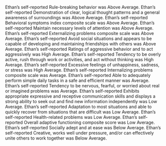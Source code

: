 Ethan's self-reported Rule-breaking behavior was Above Average.
Ethan's self-reported Demonstration of clear, logical thought patterns and a general awareness of surroundings was Above Average.
Ethan's self-reported Behavioral symptoms index composite scale was Above Average.
Ethan's self-reported Maintain necessary levels of attention was Above Average.
Ethan's self-reported Externalizing problems composite scale was Above Average.
Ethan's self-reported Avoid social situations and appears to be capable of developing and maintaining friendships with others was Above Average.
Ethan's self-reported Ratings of aggressive behavior and to act aggressively was High Average.
Ethan's self-reported Tendency to be overly active, rush through work or activities, and act without thinking was High Average.
Ethan's self-reported Excessive feelings of unhappiness, sadness, or stress was High Average.
Ethan's self-reported Internalizing problems composite scale was Average.
Ethan's self-reported Able to adequately perform simple daily tasks in a safe and efficient manner was Average.
Ethan's self-reported Tendency to be nervous, fearful, or worried about real or imagined problems was Average.
Ethan's self-reported Exhibits appropriate expressive and receptive communication skills and displays a strong ability to seek out and find new information independently was Low Average.
Ethan's self-reported Adaptation to most situations and able to quickly recover from situations that are difficult was Low Average.
Ethan's self-reported Health-related problems was Low Average.
Ethan's self-reported Overall adaptive functioning composite score was Low Average.
Ethan's self-reported Socially adept and at ease was Below Average.
Ethan's self-reported Creative, works well under pressure, and/or can effectively unite others to work together was Below Average.
